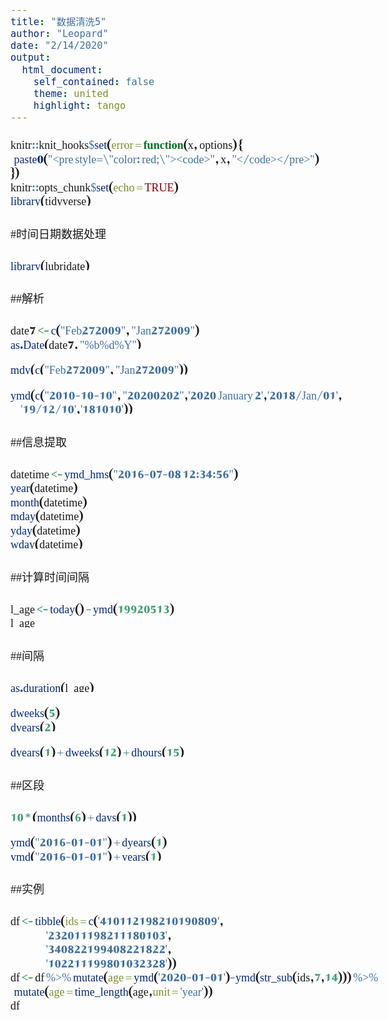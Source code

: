 ```yaml
---
title: "数据清洗5"
author: "Leopard"
date: "2/14/2020"
output:
  html_document:
    self_contained: false
    theme: united
    highlight: tango
---
```

<style type="text/css">

body{ /* Normal  */
      font-size: 18px;
      font-family:Noto Nastaliq Urdu;
  }
td {  /* Table  */
  font-size: 8px;
}
h1.title {
  font-size: 38px;
  color: DarkRed;
}
h1 { /* Header 1 */
  font-size: 28px;
  color: DarkRed;
  font-family:Noto Nastaliq Urdu;
}
h2 { /* Header 2 */
    font-size: 22px;
  color: DarkRed;
  font-family:Noto Nastaliq Urdu;
}
h3 { /* Header 3 */
  font-size: 18px;
  font-family: "Times New Roman", Times, serif;
  color: DarkRed;
}
code.r{ /* Code block */
    font-size: 18px;
    font-family:Noto Nastaliq Urdu;
}
pre { /* Code block - determines code spacing between lines */
    font-size: 18px;
    font-family:Noto Nastaliq Urdu;
}
</style>

```r
knitr::knit_hooks$set(error = function(x, options) {
  paste0("<pre style=\"color: red;\"><code>", x, "</code></pre>")
})
knitr::opts_chunk$set(echo = TRUE)
library(tidyverse)
```

#时间日期数据处理

```r
library(lubridate)
```

##解析
```r
date7 <- c("Feb272009", "Jan272009")
as.Date(date7, "%b%d%Y") 
```

```r
mdy(c("Feb272009", "Jan272009"))
```

```r
ymd(c("2010-10-10", "20200202",'2020 January 2','2018/Jan/01',
      '19/12/10','181010'))
```

##信息提取
```r
datetime <- ymd_hms("2016-07-08 12:34:56")
year(datetime)
month(datetime)
mday(datetime)
yday(datetime)
wday(datetime)
```

##计算时间间隔
```r
l_age <- today() - ymd(19920513)
l_age
```

##间隔
```r
as.duration(l_age)
```

```r
dweeks(5)
dyears(2)
```

```r
dyears(1) + dweeks(12) + dhours(15)
```

##区段

```r
10 * (months(6) + days(1))
```

```r
ymd("2016-01-01") + dyears(1)
ymd("2016-01-01") + years(1)
```

##实例

```r
df <- tibble(ids = c('410112198210190809',
                     '232011198211180103',
                     '340822199408221822',
                     '102211199801032328'))
df <- df %>% mutate(age = ymd('2020-01-01')-ymd(str_sub(ids,7,14))) %>%
  mutate(age = time_length(age,unit = 'year'))
df
```










